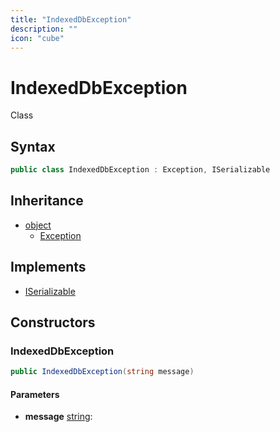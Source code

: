 ```yaml
---
title: "IndexedDbException"
description: ""
icon: "cube"
---
```


# IndexedDbException

<Badge variant="outline">Class</Badge>

## Syntax

```csharp
public class IndexedDbException : Exception, ISerializable
```

## Inheritance

- [object](https://learn.microsoft.com/dotnet/api/system.object)
  - [Exception](https://learn.microsoft.com/dotnet/api/system.exception)

## Implements

- [ISerializable](https://learn.microsoft.com/dotnet/api/system.runtime.serialization.iserializable)

## Constructors

### IndexedDbException

```csharp
public IndexedDbException(string message)
```

#### Parameters

- **message** [string](https://learn.microsoft.com/dotnet/api/system.string): 


